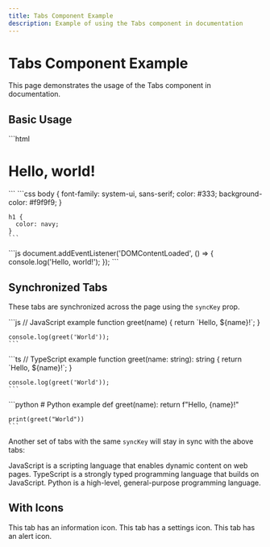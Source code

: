 ```yaml
---
title: Tabs Component Example
description: Example of using the Tabs component in documentation
---
```



# Tabs Component Example

This page demonstrates the usage of the Tabs component in documentation.

## Basic Usage

<Tabs>
  <TabItem label="HTML">
    ```html
    <!DOCTYPE html>
    <html>
      <head>
        <title>Hello World</title>
      </head>
      <body>
        <h1>Hello, world!</h1>
      </body>
    </html>
    ```
  </TabItem>
  <TabItem label="CSS">
    ```css
    body {
      font-family: system-ui, sans-serif;
      color: #333;
      background-color: #f9f9f9;
    }
    
    h1 {
      color: navy;
    }
    ```
  </TabItem>
  <TabItem label="JavaScript">
    ```js
    document.addEventListener('DOMContentLoaded', () => {
      console.log('Hello, world!');
    });
    ```
  </TabItem>
</Tabs>

## Synchronized Tabs

These tabs are synchronized across the page using the `syncKey` prop.

<Tabs syncKey="languages">
  <TabItem label="JavaScript">
    ```js
    // JavaScript example
    function greet(name) {
      return `Hello, ${name}!`;
    }
    
    console.log(greet('World'));
    ```
  </TabItem>
  <TabItem label="TypeScript">
    ```ts
    // TypeScript example
    function greet(name: string): string {
      return `Hello, ${name}!`;
    }
    
    console.log(greet('World'));
    ```
  </TabItem>
  <TabItem label="Python">
    ```python
    # Python example
    def greet(name):
        return f"Hello, {name}!"
    
    print(greet("World"))
    ```
  </TabItem>
</Tabs>

Another set of tabs with the same `syncKey` will stay in sync with the above tabs:

<Tabs syncKey="languages">
  <TabItem label="JavaScript">
    JavaScript is a scripting language that enables dynamic content on web pages.
  </TabItem>
  <TabItem label="TypeScript">
    TypeScript is a strongly typed programming language that builds on JavaScript.
  </TabItem>
  <TabItem label="Python">
    Python is a high-level, general-purpose programming language.
  </TabItem>
</Tabs>

## With Icons

<Tabs>
  <TabItem label="Info" icon='<svg xmlns="http://www.w3.org/2000/svg" width="16" height="16" viewBox="0 0 24 24" fill="none" stroke="currentColor" stroke-width="2" stroke-linecap="round" stroke-linejoin="round" class="lucide-info"><circle cx="12" cy="12" r="10"/><path d="M12 16v-4"/><path d="M12 8h.01"/></svg>'>
    This tab has an information icon.
  </TabItem>
  <TabItem label="Settings" icon='<svg xmlns="http://www.w3.org/2000/svg" width="16" height="16" viewBox="0 0 24 24" fill="none" stroke="currentColor" stroke-width="2" stroke-linecap="round" stroke-linejoin="round" class="lucide-settings"><path d="M12.22 2h-.44a2 2 0 0 0-2 2v.18a2 2 0 0 1-1 1.73l-.43.25a2 2 0 0 1-2 0l-.15-.08a2 2 0 0 0-2.73.73l-.22.38a2 2 0 0 0 .73 2.73l.15.1a2 2 0 0 1 1 1.72v.51a2 2 0 0 1-1 1.74l-.15.09a2 2 0 0 0-.73 2.73l.22.38a2 2 0 0 0 2.73.73l.15-.08a2 2 0 0 1 2 0l.43.25a2 2 0 0 1 1 1.73V20a2 2 0 0 0 2 2h.44a2 2 0 0 0 2-2v-.18a2 2 0 0 1 1-1.73l.43-.25a2 2 0 0 1 2 0l.15.08a2 2 0 0 0 2.73-.73l.22-.39a2 2 0 0 0-.73-2.73l-.15-.08a2 2 0 0 1-1-1.74v-.5a2 2 0 0 1 1-1.74l.15-.09a2 2 0 0 0 .73-2.73l-.22-.38a2 2 0 0 0-2.73-.73l-.15.08a2 2 0 0 1-2 0l-.43-.25a2 2 0 0 1-1-1.73V4a2 2 0 0 0-2-2z"/><circle cx="12" cy="12" r="3"/></svg>'>
    This tab has a settings icon.
  </TabItem>
  <TabItem label="Alert" icon='<svg xmlns="http://www.w3.org/2000/svg" width="16" height="16" viewBox="0 0 24 24" fill="none" stroke="currentColor" stroke-width="2" stroke-linecap="round" stroke-linejoin="round" class="lucide-alert-triangle"><path d="m21.73 18-8-14a2 2 0 0 0-3.48 0l-8 14A2 2 0 0 0 4 21h16a2 2 0 0 0 1.73-3Z"/><path d="M12 9v4"/><path d="M12 17h.01"/></svg>'>
    This tab has an alert icon.
  </TabItem>
</Tabs>
